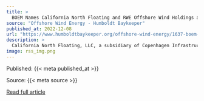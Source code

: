 ```yaml
---
title: >
  BOEM Names California North Floating and RWE Offshore Wind Holdings as Provisional Winners of Two Offshore Wind Leases Off the Humboldt Coast
source: "Offshore Wind Energy - Humboldt Baykeeper"
published_at: 2022-12-08
url: "https://www.humboldtbaykeeper.org/offshore-wind-energy/1637-boem-names-california-north-floating-and-rwe-offshore-wind-holdings-as-provisional-winners-of-two-offshore-wind-leases-off-the-humboldt-coast-2"
description: >
  California North Floating, LLC, a subsidiary of Copenhagen Infrastructure Partners, and RWE Offshore Wind Holdings, LLC, a German multinational energy company, placed the winning bids for two lease areas in the Humboldt Wind Energy Area (WEA), which spans more than 132,000 acres approximately 20 miles west of Eureka.When the auction ended just before noon today, the swath of watery real estate went for more than $331.5 million, with California North Floating, LLC bidding $173.8 million for 69,031 acres and RWE Offshore Wind Holdings, LLC bidding 63,338 acres for $157.7 million.Now that the provisional winners have been announced, BOEM will return the non-winners’ bid deposits and the Department of Justice will initiate an antitrust review of the auction. All winners are considered provisional until they sign the lease, provide financial assurance and pay any outstanding balance of their bid.Read More
image: rss_img.png
---
```



  Published: {{< meta published_at >}}
  

  Source: {{< meta source >}}
  

  [Read full article]({{< meta url >}}){target='blank'}
  

